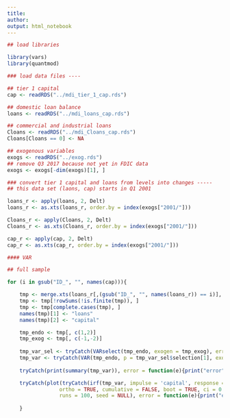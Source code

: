 ```yaml
---
title:
author:
output: html_notebook
---
```


```r
## load libraries

library(vars)
library(quantmod)

### load data files ----

## tier 1 capital
cap <- readRDS("../mdi_tier_1_cap.rds")

## domestic loan balance
loans <- readRDS("../mdi_loans_cap.rds")

## commercial and industrial loans
Cloans <- readRDS("../mdi_Cloans_cap.rds")
Cloans[Cloans == 0] <- NA

## exogenous variables
exogs <- readRDS("../exog.rds")
## remove Q3 2017 because not yet in FDIC data
exogs <- exogs[-dim(exogs)[1], ]

### convert tier 1 capital and loans from levels into changes -----
## this data set (laons, cap) starts in Q1 2001

loans_r <- apply(loans, 2, Delt)
loans_r <- as.xts(loans_r, order.by = index(exogs["2001/"]))

Cloans_r <- apply(Cloans, 2, Delt)
Cloans_r <- as.xts(Cloans_r, order.by = index(exogs["2001/"]))

cap_r <- apply(cap, 2, Delt)
cap_r <- as.xts(cap_r, order.by = index(exogs["2001/"]))

#### VAR

## full sample

for (i in gsub("ID_", "", names(cap))){

    tmp <- merge.xts(loans_r[,(gsub("ID_", "", names(loans_r)) == i)], cap_r[,(gsub("ID_", "", names(cap_r)) == i)], exogs)
    tmp <- tmp[!rowSums(!is.finite(tmp)), ]
    tmp <- tmp[complete.cases(tmp), ]
    names(tmp)[1] <- "loans"
    names(tmp)[2] <- "capital"

    tmp_endo <- tmp[, c(1,2)]
    tmp_exog <- tmp[, c(-1,-2)]
    
    tmp_var_sel <- tryCatch(VARselect(tmp_endo, exogen = tmp_exog), error = function(e){print("error")})
    tmp_var <- tryCatch(VAR(tmp_endo, p = tmp_var_sel$selection[1], exogen = tmp_exog), error = function(e){print("error")})
    
    tryCatch(print(summary(tmp_var)), error = function(e){print("error")})

    tryCatch(plot(tryCatch(irf(tmp_var, impulse = 'capital', response = 'loans', n.ahead = 10,
                 ortho = TRUE, cumulative = FALSE, boot = TRUE, ci = 0.95,
                 runs = 100, seed = NULL), error = function(e){print("error")})), error = function(e){print("error")})
    
    }
```
